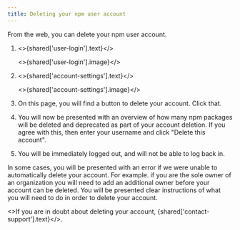 ```yaml
---
title: Deleting your npm user account
---
```



From the web, you can delete your npm user account.

1. <>{shared['user-login'].text}</>

   <>{shared['user-login'].image}</>

2. <>{shared['account-settings'].text}</>

   <>{shared['account-settings'].image}</>

3. On this page, you will find a button to delete your account. Click that.

   <Screenshot src="/getting-started/managing-your-npm-user-account/delete-your-account.png" alt="Screenshot of button to press to delete your account" />

4. You will now be presented with an overview of how many npm packages will be deleted and deprecated as part of your account deletion. If you agree with this, then enter your username and click "Delete this account".

   <Screenshot src="/getting-started/managing-your-npm-user-account/account-deletion-confirmation.png" alt="Screenshot of the confirmation screen to delete an account." />

5. You will be immediately logged out, and will not be able to log back in.

In some cases, you will be presented with an error if we were unable to automatically delete your account. For example. if you are the sole owner of an organization you will need to add an additional owner before your account can be deleted. You will be presented clear instructions of what you will need to do in order to delete your account.

<>If you are in doubt about deleting your account, {shared['contact-support'].text}</>.
